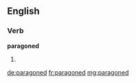 ==English==

===Verb===
'''paragoned'''

# {{en-past of|paragon}}

[[de:paragoned]]
[[fr:paragoned]]
[[mg:paragoned]]